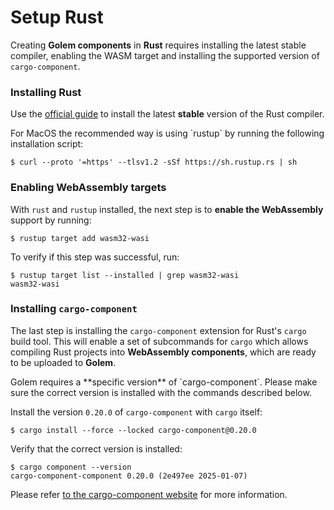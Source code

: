 
# Setup Rust

Creating **Golem components** in **Rust** requires installing the latest stable compiler, enabling the WASM target and installing the supported version of `cargo-component`.

### Installing Rust

Use the [official guide](https://www.rust-lang.org/learn/get-started) to install the latest **stable** version of the Rust compiler.

<Callout type="info">
For MacOS the recommended way is using `rustup` by running the following installation script:

```shell
$ curl --proto '=https' --tlsv1.2 -sSf https://sh.rustup.rs | sh
```

</Callout>

### Enabling WebAssembly targets

With `rust` and `rustup` installed, the next step is to **enable the WebAssembly** support by running:

```shell
$ rustup target add wasm32-wasi
```

To verify if this step was successful, run:

```shell
$ rustup target list --installed | grep wasm32-wasi
wasm32-wasi
```

### Installing `cargo-component`

The last step is installing the `cargo-component` extension for Rust's `cargo` build tool. This will enable a set of subcommands for `cargo` which allows compiling Rust projects into **WebAssembly components**, which are ready to be uploaded to **Golem**.

<Callout type="warning">
  Golem requires a **specific version** of `cargo-component`. Please make sure the correct version
  is installed with the commands described below.
</Callout>

Install the version `0.20.0` of `cargo-component` with `cargo` itself:

```shell
$ cargo install --force --locked cargo-component@0.20.0
```

Verify that the correct version is installed:

```shell
$ cargo component --version
cargo-component-component 0.20.0 (2e497ee 2025-01-07)
```

Please refer [to the cargo-component website](http://github.com/bytecodealliance/cargo-component) for more information.
